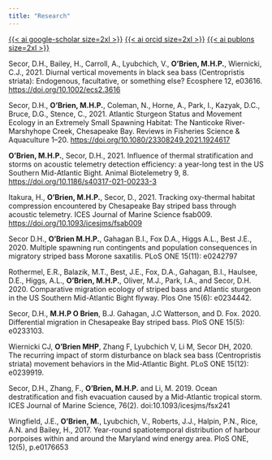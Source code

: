 ```yaml
---
title: "Research"
---
```


[{{< ai google-scholar size=2xl >}}](https://scholar.google.com/citations?user=IMIq9P4AAAAJ&hl=en) [{{< ai orcid size=2xl >}}](https://orcid.org/0000-0003-1420-6395) [{{< ai publons size=2xl >}}](https://www.webofscience.com/wos/author/record/ABF-9080-2021)
 
Secor, D.H., Bailey, H., Carroll, A., Lyubchich, V., <strong>O'Brien, M.H.P.</strong>, Wiernicki, C.J., 2021. Diurnal vertical movements in black sea bass (Centropristis striata): Endogenous, facultative, or something else? Ecosphere 12, e03616. [https://doi.org/10.1002/ecs2.3616](https://doi.org/10.1002/ecs2.3616)

Secor, D.H., **O’Brien, M.H.P.**, Coleman, N., Horne, A., Park, I., Kazyak, D.C., Bruce, D.G., Stence, C., 2021. Atlantic Sturgeon Status and Movement Ecology in an Extremely Small Spawning Habitat: The Nanticoke River-Marshyhope Creek, Chesapeake Bay. Reviews in Fisheries Science & Aquaculture 1–20. [https://doi.org/10.1080/23308249.2021.1924617](https://doi.org/10.1080/23308249.2021.1924617)

**O’Brien, M.H.P.**, Secor, D.H., 2021. Influence of thermal stratification and storms on acoustic telemetry detection efficiency: a year-long test in the US Southern Mid-Atlantic Bight. Animal Biotelemetry 9, 8. [https://doi.org/10.1186/s40317-021-00233-3](https://doi.org/10.1186/s40317-021-00233-3)

Itakura, H., **O’Brien, M.H.P.**, Secor, D., 2021. Tracking oxy-thermal habitat compression encountered by Chesapeake Bay striped bass through acoustic telemetry. ICES Journal of Marine Science fsab009. [https://doi.org/10.1093/icesjms/fsab009](https://doi.org/10.1093/icesjms/fsab009)

Secor D.H., **O’Brien M.H.P.**, Gahagan B.I., Fox D.A., Higgs A.L., Best J.E., 2020. Multiple spawning run contingents and population consequences in migratory striped bass Morone saxatilis. PLoS ONE 15(11): e0242797

Rothermel, E.R., Balazik, M.T., Best, J.E., Fox, D.A., Gahagan, B.I., Haulsee, D.E., Higgs, A.L., **O’Brien, M.H.P.**, Oliver, M.J., Park, I.A., and Secor, D.H. 2020. Comparative migration ecology of striped bass and Atlantic sturgeon in the US Southern Mid-Atlantic Bight flyway. Plos One 15(6): e0234442. 

Secor, D.H., **M.H.P O Brien**, B.J. Gahagan, J.C Watterson, and D. Fox. 2020. Differential migration in Chesapeake Bay striped bass. PloS ONE 15(5): e0233103. 

Wiernicki CJ, **O’Brien MHP**, Zhang F, Lyubchich V, Li M, Secor DH, 2020. The recurring impact of storm disturbance on black sea bass (Centropristis striata) movement behaviors in the Mid-Atlantic Bight. PLoS ONE 15(12): e0239919. 

Secor, D.H., Zhang, F., **O’Brien, M.H.P.** and Li, M. 2019. Ocean destratification and fish evacuation caused by a Mid-Atlantic tropical storm. ICES Journal of Marine Science, 76(2). doi:10.1093/icesjms/fsx241 

Wingfield, J.E., **O’Brien, M.**, Lyubchich, V., Roberts, J.J., Halpin, P.N., Rice, A.N. and Bailey, H., 2017. Year-round spatiotemporal distribution of harbour porpoises within and around the Maryland wind energy area. PloS ONE, 12(5), p.e0176653 